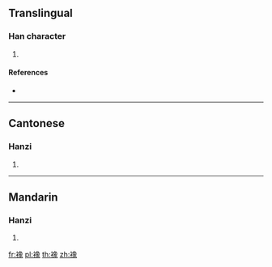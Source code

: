 {{character info/new}}
==Translingual==

===Han character===
{{Han char|rn=145|rad=衣|as=12|sn=18|four=37232|canj=LNAO}}

# {{defn|Han|sort=衣12}}

====References====
* {{Han ref|kx=1124.400|dkj=34603|dj=1592.130|hdz=53115.050|uh=8950|ud=35152|bh=F0D7|bd=61655}}

----

==Cantonese==

===Hanzi===
{{yue-hanzi|jyut=|y=jeung6}}

# {{defn|lang=yue|sort=衣12}}

----

==Mandarin==

===Hanzi===
{{cmn-hanzi|pin=[[xiàng]] ([[xiang4]])|wg=hsiang<sup>4</sup>}}

# {{defn|lang=cmn|sort=衣12}}

[[fr:襐]]
[[pl:襐]]
[[th:襐]]
[[zh:襐]]